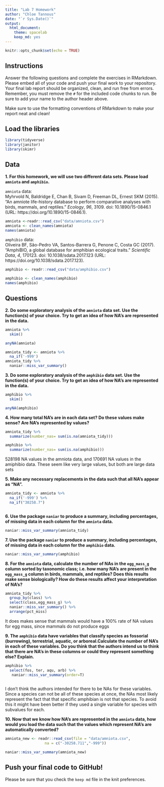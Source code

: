 ```yaml
---
title: "Lab 7 Homework"
author: "Chloe Tannous"
date: "`r Sys.Date()`"
output:
  html_document: 
    theme: spacelab
    keep_md: yes
---
```


```r
knitr::opts_chunk$set(echo = TRUE)
```

## Instructions
Answer the following questions and complete the exercises in RMarkdown. Please embed all of your code and push your final work to your repository. Your final lab report should be organized, clean, and run free from errors. Remember, you must remove the `#` for the included code chunks to run. Be sure to add your name to the author header above.  

Make sure to use the formatting conventions of RMarkdown to make your report neat and clean!  

## Load the libraries
```r
library(tidyverse)
library(janitor)
library(skimr)
``` 

## Data
**1. For this homework, we will use two different data sets. Please load `amniota` and `amphibio`.**  

`amniota` data:  
Myhrvold N, Baldridge E, Chan B, Sivam D, Freeman DL, Ernest SKM (2015). “An amniote life-history
database to perform comparative analyses with birds, mammals, and reptiles.” _Ecology_, *96*, 3109.
doi: 10.1890/15-0846.1 (URL: https://doi.org/10.1890/15-0846.1).
```r
amniota <-readr::read_csv("data/amniota.csv")
amniota <- clean_names(amniota)
names(amniota)
```

`amphibio` data:  
Oliveira BF, São-Pedro VA, Santos-Barrera G, Penone C, Costa GC (2017). “AmphiBIO, a global database
for amphibian ecological traits.” _Scientific Data_, *4*, 170123. doi: 10.1038/sdata.2017.123 (URL:
https://doi.org/10.1038/sdata.2017.123).
```r
amphibio <- readr::read_csv("data/amphibio.csv")
```
```r
amphibio <- clean_names(amphibio)
names(amphibio)
```

## Questions  
**2. Do some exploratory analysis of the `amniota` data set. Use the function(s) of your choice. Try to get an idea of how NA's are represented in the data.**  

```r
amniota %>%
  skim()
```
```r
anyNA(amniota)
```
```r
amniota_tidy <- amniota %>%
  na_if('-999')
amniota_tidy %>%
  naniar::miss_var_summary()
```

**3. Do some exploratory analysis of the `amphibio` data set. Use the function(s) of your choice. Try to get an idea of how NA's are represented in the data.**  

```r
amphibio %>%
  skim()
```
```r
anyNA(amphibio)
```
**4. How many total NA's are in each data set? Do these values make sense? Are NA's represented by values?**   

```r
amniota_tidy %>%
  summarize(number_nas= sum(is.na(amniota_tidy)))
```

```r
amphibio %>%
  summarize(number_nas= sum(is.na(amphibio)))
```
528198 NA values in the amniota data, and 170691 NA values in the amiphibio data. These seem like very large values, but both are large data sets


**5. Make any necessary replacements in the data such that all NA's appear as "NA".**   
```r
amniota_tidy <- amniota %>%
  na_if('-999') %>%
  na_if("30258.7")
```

```r

```

**6. Use the package `naniar` to produce a summary, including percentages, of missing data in each column for the `amniota` data.**  
```r
naniar::miss_var_summary(amniota_tidy)
```

**7. Use the package `naniar` to produce a summary, including percentages, of missing data in each column for the `amphibio` data.**
```r
naniar::miss_var_summary(amphibio)
```

**8. For the `amniota` data, calculate the number of NAs in the `egg_mass_g` column sorted by taxonomic class; i.e. how many NA's are present in the `egg_mass_g` column in birds, mammals, and reptiles? Does this results make sense biologically? How do these results affect your interpretation of NA's?**  

```r
amniota_tidy %>%
  group_by(class) %>%
  select(class,egg_mass_g) %>%
  naniar::miss_var_summary() %>%
  arrange(pct_miss)
```
It does makes sense that mammals would have a 100% rate of NA values for egg mass, since mammals do not produce eggs


**9. The `amphibio` data have variables that classify species as fossorial (burrowing), terrestrial, aquatic, or arboreal.Calculate the number of NA's in each of these variables. Do you think that the authors intend us to think that there are NA's in these columns or could they represent something else? Explain.**
```r

amphibio %>%
  select(fos, ter, aqu, arb) %>%
   naniar::miss_var_summary(order=T)
  
```
I don't think the authors intended for there to be NAs for these variables. Since a species can not be all of these species at once, the NAs most likely represent the fact that that specific amphibian is not that species. To avoid this it might have been better if they used a single variable for species with subvalues for each. 

**10. Now that we know how NA's are represented in the `amniota` data, how would you load the data such that the values which represent NA's are automatically converted?**
```r
amniota_new <- readr::read_csv(file = "data/amniota.csv", 
                  na = c("-30258.711","-999"))
```
```r
naniar::miss_var_summary(amniota_new)
```

## Push your final code to GitHub!
Please be sure that you check the `keep md` file in the knit preferences.  